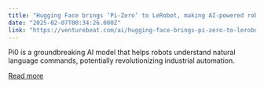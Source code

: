 ```yaml
---
title: "Hugging Face brings ‘Pi-Zero’ to LeRobot, making AI-powered robots easier to build and deploy"
date: "2025-02-07T00:34:26.000Z"
link: "https://venturebeat.com/ai/hugging-face-brings-pi-zero-to-lerobot-making-ai-powered-robots-easier-to-build-and-deploy/"
---
```


Pi0 is a groundbreaking AI model that helps robots understand natural language commands, potentially revolutionizing industrial automation.

[Read more](https://venturebeat.com/ai/hugging-face-brings-pi-zero-to-lerobot-making-ai-powered-robots-easier-to-build-and-deploy/)

